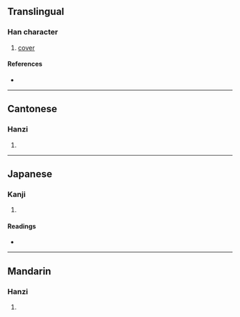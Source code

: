 {{character info/new}}
==Translingual==

===Han character===
{{Han char|rn=50|rad=巾|as=15|sn=18|four=44253|canj=LBTWI|ids=⿰巾蔑}}

# [[cover]]

====References====
* {{Han ref|kx=0338.030|dkj=09133|dj=0644.340|hdz=10757.030|uh=5E6D|ud=24173|bh=EFC5|bd=61381}}

----

==Cantonese==

===Hanzi===
{{yue-hanzi|jyut=[[mik6]], [[mit6]]|y=mik6, mit6}}

# {{defn|lang=yue|sort=巾15}}

----

==Japanese==

===Kanji===
{{ja-kanji|grade=|rs=巾15}}

# {{defn|lang=ja|sort=巾15}}

====Readings====
* {{ja-readings|on=[[べつ]] (betsu), [[めち]] (mechi), [[ばつ]] (batsu), [[まち]] (machi)|kun=[[おほひ]] (ohohi)}}

----

==Mandarin==

===Hanzi===
{{cmn-hanzi|pin=[[miè]] ([[mie4]]), [[gàn]] ([[gan4]]), [[hán]] ([[han2]]))|wg=mieh<sup>4</sup>, kan<sup>4</sup>, han<sup>2</sup>}}

# {{defn|lang=cmn|sort=巾15}}